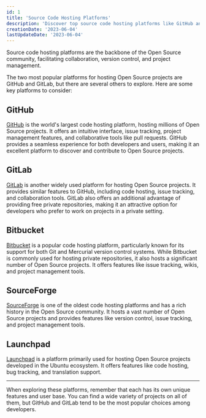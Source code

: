 ```yaml
---
id: 1
title: 'Source Code Hosting Platforms'
description: 'Discover top source code hosting platforms like GitHub and GitLab for hosting and collaborating on Open Source projects.'
creationDate: '2023-06-04'
lastUpdateDate: '2023-06-04'
---
```

<p class="lead">Source code hosting platforms are the backbone of the Open Source community, facilitating collaboration, version control, and project management.</p>

The two most popular platforms for hosting Open Source projects are GitHub and GitLab, but there are several others to explore. Here are some key platforms to consider:

## GitHub

<a href="https://github.com/" target="_blank" rel="noopener">GitHub</a> is the world's largest code hosting platform, hosting millions of Open Source projects. It offers an intuitive interface, issue tracking, project management features, and collaborative tools like pull requests. GitHub provides a seamless experience for both developers and users, making it an excellent platform to discover and contribute to Open Source projects.

## GitLab

<a href="https://gitlab.com/" target="_blank" rel="noopener">GitLab</a> is another widely used platform for hosting Open Source projects. It provides similar features to GitHub, including code hosting, issue tracking, and collaboration tools. GitLab also offers an additional advantage of providing free private repositories, making it an attractive option for developers who prefer to work on projects in a private setting.

## Bitbucket

<a href="https://bitbucket.org/" target="_blank" rel="noopener">Bitbucket</a> is a popular code hosting platform, particularly known for its support for both Git and Mercurial version control systems. While Bitbucket is commonly used for hosting private repositories, it also hosts a significant number of Open Source projects. It offers features like issue tracking, wikis, and project management tools.

## SourceForge

<a href="https://sourceforge.net/" target="_blank" rel="noopener">SourceForge</a> is one of the oldest code hosting platforms and has a rich history in the Open Source community. It hosts a vast number of Open Source projects and provides features like version control, issue tracking, and project management tools.

## Launchpad

<a href="https://launchpad.net/" target="_blank" rel="noopener">Launchpad</a> is a platform primarily used for hosting Open Source projects developed in the Ubuntu ecosystem. It offers features like code hosting, bug tracking, and translation support.

<hr/>

<p class="lead">When exploring these platforms, remember that each has its own unique features and user base. You can find a wide variety of projects on all of them, but GitHub and GitLab tend to be the most popular choices among developers.</p>
